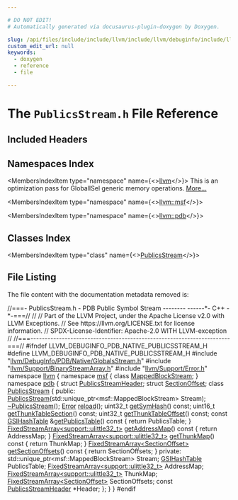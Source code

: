 ```yaml
---

# DO NOT EDIT!
# Automatically generated via docusaurus-plugin-doxygen by Doxygen.

slug: /api/files/include/include/llvm/include/llvm/debuginfo/include/llvm/debuginfo/pdb/include/llvm/debuginfo/pdb/native/publicsstream-h
custom_edit_url: null
keywords:
  - doxygen
  - reference
  - file

---
```





# The `PublicsStream.h` File Reference

<DoxygenPage pluginConfig={pluginConfig}>



## Included Headers

<IncludesList>
<IncludesListItem
  filePath="llvm/DebugInfo/PDB/Native/GlobalsStream.h"
  permalink="/docs/api/files/include/include/llvm/include/llvm/debuginfo/include/llvm/debuginfo/pdb/include/llvm/debuginfo/pdb/native/globalsstream-h"
  isLocal="true" />
<IncludesListItem
  filePath="llvm/Support/BinaryStreamArray.h"
  permalink="/docs/api/files/include/include/llvm/include/llvm/support/binarystreamarray-h"
  isLocal="true" />
<IncludesListItem
  filePath="llvm/Support/Error.h"
  permalink="/docs/api/files/include/include/llvm/include/llvm/support/error-h"
  isLocal="true" />
</IncludesList>

## Namespaces Index

<MembersIndex>

<MembersIndexItem
  type="namespace"
  name={<><a href="/docs/api/namespaces/llvm">llvm</a></>}>
This is an optimization pass for GlobalISel generic memory operations. <a href="/docs/api/namespaces/llvm/#details">More...</a>
</MembersIndexItem>

<MembersIndexItem
  type="namespace"
  name={<><a href="/docs/api/namespaces/llvm/msf">llvm::msf</a></>}>
</MembersIndexItem>

<MembersIndexItem
  type="namespace"
  name={<><a href="/docs/api/namespaces/llvm/pdb">llvm::pdb</a></>}>
</MembersIndexItem>

</MembersIndex>

## Classes Index

<MembersIndex>

<MembersIndexItem
  type="class"
  name={<><a href="/docs/api/classes/llvm/pdb/publicsstream">PublicsStream</a></>}>
</MembersIndexItem>

</MembersIndex>


## File Listing

The file content with the documentation metadata removed is:

<ProgramListing>

<Link id="l00001" /><CodeLine lineNumber="1"><Highlight kind="comment">//===- PublicsStream.h - PDB Public Symbol Stream -------- ------&#42;- C++ -&#42;-===//</Highlight><Highlight kind="normal"></Highlight></CodeLine>
<Link id="l00002" /><CodeLine lineNumber="2"><Highlight kind="normal"></Highlight><Highlight kind="comment">//</Highlight><Highlight kind="normal"></Highlight></CodeLine>
<Link id="l00003" /><CodeLine lineNumber="3"><Highlight kind="normal"></Highlight><Highlight kind="comment">// Part of the LLVM Project, under the Apache License v2.0 with LLVM Exceptions.</Highlight><Highlight kind="normal"></Highlight></CodeLine>
<Link id="l00004" /><CodeLine lineNumber="4"><Highlight kind="normal"></Highlight><Highlight kind="comment">// See https://llvm.org/LICENSE.txt for license information.</Highlight><Highlight kind="normal"></Highlight></CodeLine>
<Link id="l00005" /><CodeLine lineNumber="5"><Highlight kind="normal"></Highlight><Highlight kind="comment">// SPDX-License-Identifier: Apache-2.0 WITH LLVM-exception</Highlight><Highlight kind="normal"></Highlight></CodeLine>
<Link id="l00006" /><CodeLine lineNumber="6"><Highlight kind="normal"></Highlight><Highlight kind="comment">//</Highlight><Highlight kind="normal"></Highlight></CodeLine>
<Link id="l00007" /><CodeLine lineNumber="7"><Highlight kind="normal"></Highlight><Highlight kind="comment">//===----------------------------------------------------------------------===//</Highlight><Highlight kind="normal"></Highlight></CodeLine>
<Link id="l00008" /><CodeLine lineNumber="8"><Highlight kind="normal"></Highlight></CodeLine>
<Link id="l00009" /><CodeLine lineNumber="9"><Highlight kind="normal"></Highlight><Highlight kind="preprocessor">#ifndef LLVM&#95;DEBUGINFO&#95;PDB&#95;NATIVE&#95;PUBLICSSTREAM&#95;H</Highlight><Highlight kind="normal"></Highlight></CodeLine>
<Link id="l00010" /><CodeLine lineNumber="10"><Highlight kind="normal"></Highlight><Highlight kind="preprocessor">#define LLVM&#95;DEBUGINFO&#95;PDB&#95;NATIVE&#95;PUBLICSSTREAM&#95;H</Highlight><Highlight kind="normal"></Highlight></CodeLine>
<Link id="l00011" /><CodeLine lineNumber="11"><Highlight kind="normal"></Highlight></CodeLine>
<Link id="l00012" /><CodeLine lineNumber="12"><Highlight kind="normal"></Highlight><Highlight kind="preprocessor">#include &quot;<a href="/docs/api/files/include/include/llvm/include/llvm/debuginfo/include/llvm/debuginfo/pdb/include/llvm/debuginfo/pdb/native/globalsstream-h">llvm/DebugInfo/PDB/Native/GlobalsStream.h</a>&quot;</Highlight><Highlight kind="normal"></Highlight></CodeLine>
<Link id="l00013" /><CodeLine lineNumber="13"><Highlight kind="normal"></Highlight><Highlight kind="preprocessor">#include &quot;<a href="/docs/api/files/include/include/llvm/include/llvm/support/binarystreamarray-h">llvm/Support/BinaryStreamArray.h</a>&quot;</Highlight><Highlight kind="normal"></Highlight></CodeLine>
<Link id="l00014" /><CodeLine lineNumber="14"><Highlight kind="normal"></Highlight><Highlight kind="preprocessor">#include &quot;<a href="/docs/api/files/include/include/llvm/include/llvm/support/error-h">llvm/Support/Error.h</a>&quot;</Highlight><Highlight kind="normal"></Highlight></CodeLine>
<Link id="l00015" /><CodeLine lineNumber="15"><Highlight kind="normal"></Highlight></CodeLine>
<Link id="l00016" /><CodeLine lineNumber="16"><Highlight kind="normal"></Highlight><Highlight kind="keyword">namespace </Highlight><Highlight kind="normal"><a href="/docs/api/namespaces/llvm">llvm</a> &#123;</Highlight></CodeLine>
<Link id="l00017" /><CodeLine lineNumber="17"><Highlight kind="normal"></Highlight><Highlight kind="keyword">namespace </Highlight><Highlight kind="normal"><a href="/docs/api/namespaces/llvm/msf">msf</a> &#123;</Highlight></CodeLine>
<Link id="l00018" /><CodeLine lineNumber="18"><Highlight kind="normal"></Highlight><Highlight kind="keyword">class </Highlight><Highlight kind="normal"><a href="/docs/api/classes/llvm/msf/mappedblockstream">MappedBlockStream</a>;</Highlight></CodeLine>
<Link id="l00019" /><CodeLine lineNumber="19"><Highlight kind="normal">&#125;</Highlight></CodeLine>
<Link id="l00020" /><CodeLine lineNumber="20"><Highlight kind="normal"></Highlight><Highlight kind="keyword">namespace </Highlight><Highlight kind="normal"><a href="/docs/api/namespaces/llvm/pdb">pdb</a> &#123;</Highlight></CodeLine>
<Link id="l00021" /><CodeLine lineNumber="21"><Highlight kind="normal"></Highlight><Highlight kind="keyword">struct </Highlight><Highlight kind="normal"><a href="/docs/api/structs/llvm/pdb/publicsstreamheader">PublicsStreamHeader</a>;</Highlight></CodeLine>
<Link id="l00022" /><CodeLine lineNumber="22"><Highlight kind="normal"></Highlight><Highlight kind="keyword">struct </Highlight><Highlight kind="normal"><a href="/docs/api/structs/llvm/pdb/sectionoffset">SectionOffset</a>;</Highlight></CodeLine>
<Link id="l00023" /><CodeLine lineNumber="23"><Highlight kind="normal"></Highlight></CodeLine>
<Link id="l00024" /><CodeLine lineNumber="24" lineLink="/docs/api/classes/llvm/pdb/publicsstream"><Highlight kind="normal"></Highlight><Highlight kind="keyword">class </Highlight><Highlight kind="normal"><a href="/docs/api/classes/llvm/pdb/publicsstream/#ad535dd3cbe888157504f4615ee75b8f1">PublicsStream</a> &#123;</Highlight></CodeLine>
<Link id="l00025" /><CodeLine lineNumber="25"><Highlight kind="normal"></Highlight><Highlight kind="keyword">public</Highlight><Highlight kind="normal">:</Highlight></CodeLine>
<Link id="l00026" /><CodeLine lineNumber="26"><Highlight kind="normal">  <a href="/docs/api/classes/llvm/pdb/publicsstream/#ad535dd3cbe888157504f4615ee75b8f1">PublicsStream</a>(std::unique&#95;ptr&lt;msf::MappedBlockStream&gt; Stream);</Highlight></CodeLine>
<Link id="l00027" /><CodeLine lineNumber="27" lineLink="/docs/api/classes/llvm/pdb/publicsstream/#a9f21b8655c871ccc44b76cef46c8195d"><Highlight kind="normal">  <a href="/docs/api/classes/llvm/pdb/publicsstream/#a9f21b8655c871ccc44b76cef46c8195d">~PublicsStream</a>();</Highlight></CodeLine>
<Link id="l00028" /><CodeLine lineNumber="28"><Highlight kind="normal">  <a href="/docs/api/classes/llvm/error">Error</a> <a href="/docs/api/classes/llvm/pdb/publicsstream/#a621f37e5ea285041541ad8bcaa3dab0d">reload</a>();</Highlight></CodeLine>
<Link id="l00029" /><CodeLine lineNumber="29"><Highlight kind="normal"></Highlight></CodeLine>
<Link id="l00030" /><CodeLine lineNumber="30"><Highlight kind="normal">  uint32&#95;t <a href="/docs/api/classes/llvm/pdb/publicsstream/#a0c1ee501d2eb5308ee7d81d9fe391a53">getSymHash</a>() </Highlight><Highlight kind="keyword">const</Highlight><Highlight kind="normal">;</Highlight></CodeLine>
<Link id="l00031" /><CodeLine lineNumber="31"><Highlight kind="normal">  uint16&#95;t <a href="/docs/api/classes/llvm/pdb/publicsstream/#aeb57da71b61b663fb2fa15d7f168143b">getThunkTableSection</a>() </Highlight><Highlight kind="keyword">const</Highlight><Highlight kind="normal">;</Highlight></CodeLine>
<Link id="l00032" /><CodeLine lineNumber="32"><Highlight kind="normal">  uint32&#95;t <a href="/docs/api/classes/llvm/pdb/publicsstream/#a17b97a4886684ba1a39fc6fbc092d5f0">getThunkTableOffset</a>() </Highlight><Highlight kind="keyword">const</Highlight><Highlight kind="normal">;</Highlight></CodeLine>
<Link id="l00033" /><CodeLine lineNumber="33" lineLink="/docs/api/classes/llvm/pdb/publicsstream/#a2c946ead9ca94239343cb6d3a015b712"><Highlight kind="normal">  </Highlight><Highlight kind="keyword">const</Highlight><Highlight kind="normal"> <a href="/docs/api/classes/llvm/pdb/gsihashtable">GSIHashTable</a> &amp;<a href="/docs/api/classes/llvm/pdb/publicsstream/#a2c946ead9ca94239343cb6d3a015b712">getPublicsTable</a>()</Highlight><Highlight kind="keyword"> const </Highlight><Highlight kind="normal">&#123; </Highlight><Highlight kind="keywordflow">return</Highlight><Highlight kind="normal"> PublicsTable; &#125;</Highlight></CodeLine>
<Link id="l00034" /><CodeLine lineNumber="34" lineLink="/docs/api/classes/llvm/pdb/publicsstream/#a0cdf20a20807ac86ae6d7677a3a12677"><Highlight kind="normal">  <a href="/docs/api/classes/llvm/fixedstreamarray">FixedStreamArray&lt;support::ulittle32&#95;t&gt;</a> <a href="/docs/api/classes/llvm/pdb/publicsstream/#a0cdf20a20807ac86ae6d7677a3a12677">getAddressMap</a>()</Highlight><Highlight kind="keyword"> const </Highlight><Highlight kind="normal">&#123;</Highlight></CodeLine>
<Link id="l00035" /><CodeLine lineNumber="35"><Highlight kind="normal">    </Highlight><Highlight kind="keywordflow">return</Highlight><Highlight kind="normal"> AddressMap;</Highlight></CodeLine>
<Link id="l00036" /><CodeLine lineNumber="36"><Highlight kind="normal">  &#125;</Highlight></CodeLine>
<Link id="l00037" /><CodeLine lineNumber="37" lineLink="/docs/api/classes/llvm/pdb/publicsstream/#a094a6122a1992ba851bc918f243863ce"><Highlight kind="normal">  <a href="/docs/api/classes/llvm/fixedstreamarray">FixedStreamArray&lt;support::ulittle32&#95;t&gt;</a> <a href="/docs/api/classes/llvm/pdb/publicsstream/#a094a6122a1992ba851bc918f243863ce">getThunkMap</a>()</Highlight><Highlight kind="keyword"> const </Highlight><Highlight kind="normal">&#123;</Highlight></CodeLine>
<Link id="l00038" /><CodeLine lineNumber="38"><Highlight kind="normal">    </Highlight><Highlight kind="keywordflow">return</Highlight><Highlight kind="normal"> ThunkMap;</Highlight></CodeLine>
<Link id="l00039" /><CodeLine lineNumber="39"><Highlight kind="normal">  &#125;</Highlight></CodeLine>
<Link id="l00040" /><CodeLine lineNumber="40" lineLink="/docs/api/classes/llvm/pdb/publicsstream/#adc33522c6cfb13f040e125330d9d41c9"><Highlight kind="normal">  <a href="/docs/api/classes/llvm/fixedstreamarray">FixedStreamArray&lt;SectionOffset&gt;</a> <a href="/docs/api/classes/llvm/pdb/publicsstream/#adc33522c6cfb13f040e125330d9d41c9">getSectionOffsets</a>()</Highlight><Highlight kind="keyword"> const </Highlight><Highlight kind="normal">&#123;</Highlight></CodeLine>
<Link id="l00041" /><CodeLine lineNumber="41"><Highlight kind="normal">    </Highlight><Highlight kind="keywordflow">return</Highlight><Highlight kind="normal"> SectionOffsets;</Highlight></CodeLine>
<Link id="l00042" /><CodeLine lineNumber="42"><Highlight kind="normal">  &#125;</Highlight></CodeLine>
<Link id="l00043" /><CodeLine lineNumber="43"><Highlight kind="normal"></Highlight></CodeLine>
<Link id="l00044" /><CodeLine lineNumber="44"><Highlight kind="normal"></Highlight><Highlight kind="keyword">private</Highlight><Highlight kind="normal">:</Highlight></CodeLine>
<Link id="l00045" /><CodeLine lineNumber="45"><Highlight kind="normal">  std::unique&#95;ptr&lt;msf::MappedBlockStream&gt; Stream;</Highlight></CodeLine>
<Link id="l00046" /><CodeLine lineNumber="46"><Highlight kind="normal">  <a href="/docs/api/classes/llvm/pdb/gsihashtable">GSIHashTable</a> PublicsTable;</Highlight></CodeLine>
<Link id="l00047" /><CodeLine lineNumber="47"><Highlight kind="normal">  <a href="/docs/api/classes/llvm/fixedstreamarray">FixedStreamArray&lt;support::ulittle32&#95;t&gt;</a> AddressMap;</Highlight></CodeLine>
<Link id="l00048" /><CodeLine lineNumber="48"><Highlight kind="normal">  <a href="/docs/api/classes/llvm/fixedstreamarray">FixedStreamArray&lt;support::ulittle32&#95;t&gt;</a> ThunkMap;</Highlight></CodeLine>
<Link id="l00049" /><CodeLine lineNumber="49"><Highlight kind="normal">  <a href="/docs/api/classes/llvm/fixedstreamarray">FixedStreamArray&lt;SectionOffset&gt;</a> SectionOffsets;</Highlight></CodeLine>
<Link id="l00050" /><CodeLine lineNumber="50"><Highlight kind="normal"></Highlight></CodeLine>
<Link id="l00051" /><CodeLine lineNumber="51"><Highlight kind="normal">  </Highlight><Highlight kind="keyword">const</Highlight><Highlight kind="normal"> <a href="/docs/api/structs/llvm/pdb/publicsstreamheader">PublicsStreamHeader</a> &#42;Header;</Highlight></CodeLine>
<Link id="l00052" /><CodeLine lineNumber="52"><Highlight kind="normal">&#125;;</Highlight></CodeLine>
<Link id="l00053" /><CodeLine lineNumber="53"><Highlight kind="normal">&#125;</Highlight></CodeLine>
<Link id="l00054" /><CodeLine lineNumber="54"><Highlight kind="normal">&#125;</Highlight></CodeLine>
<Link id="l00055" /><CodeLine lineNumber="55"><Highlight kind="normal"></Highlight></CodeLine>
<Link id="l00056" /><CodeLine lineNumber="56"><Highlight kind="normal"></Highlight><Highlight kind="preprocessor">#endif</Highlight></CodeLine>

</ProgramListing>

</DoxygenPage>
